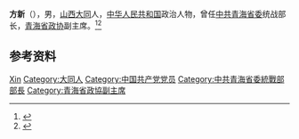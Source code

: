 {{Otheruses|other=名为方新的其他人物|方新}}

'''方新'''（{{bd|1916年|}}），男，[[山西|山西]][[大同|大同]]人，[[中华人民共和国|中华人民共和国]]政治人物，曾任[[中共青海省委|中共青海省委]]统战部长，[[青海省政协|青海省政协]]副主席。<ref>{{Cite book|title=中华人民共和国职官志|author=何虎生, 李耀东, 向常福主编|publisher=中国社会出版社|year=2003|isbn=9787800883934|location=北京|pages=}}</ref><ref>{{cite book|title=中囯人名大辞典·当代人物卷|author=廖盖隆等编|year=1990|publisher=上海辞书出版社|location=上海|page=}}</ref>

== 参考资料 ==
{{reflist}}

{{中国人物小作品}}

{{Authority control}}
{{DEFAULTSORT:Fang方}}
[[Category:方姓|Xin]]
[[Category:大同人|Category:大同人]]
[[Category:中国共产党党员|Category:中国共产党党员]]
[[Category:中共青海省委統戰部部長|Category:中共青海省委統戰部部長]]
[[Category:青海省政協副主席|Category:青海省政協副主席]]